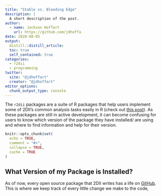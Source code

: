 ```yaml
---
title: "Stable vs. Bleeding Edge"
description: |
  A short description of the post.
author:
  - name: Jackson Hoffart
    url: https://github.com/jdhoffa
date: 2020-08-05
output:
  distill::distill_article:
  toc: true
  self_contained: true
categories:
  - r2dii
  - programming
twitter:
  site: "@jdhoffart"
  creator: "@jdhoffart"
editor_options: 
  chunk_output_type: console
---
```


The `r2dii` packages are a suite of R packages that help users implement some of 2DII's common analysis tasks easily in R (check out [this post](https://2degreesinvesting.github.io/posts/2020-06-30-r2dii-suite-is-now-on-cran/)). As these packages are still in active development, it can become confusing for users to know which version of the package they have installed/ are using and where to find information and help for their version.

```r
knitr::opts_chunk$set(
  echo = TRUE,
  comment = "#>",
  collapse = TRUE,
  cache = TRUE
)
```

## What Version of my Package is Installed?
As of now, every open source package that 2DII writes has a life on [GitHub](https://github.com/). This is where we keep track of every little change we make to the code, 


